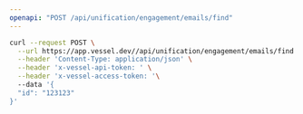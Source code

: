 ```yaml
---
openapi: "POST /api/unification/engagement/emails/find"
---
```


<RequestExample>

```bash Request
curl --request POST \
  --url https://app.vessel.dev//api/unification/engagement/emails/find \
  --header 'Content-Type: application/json' \
  --header 'x-vessel-api-token: ' \
  --header 'x-vessel-access-token: '\ 
  --data '{
  "id": "123123"
}'
```

</RequestExample>


      